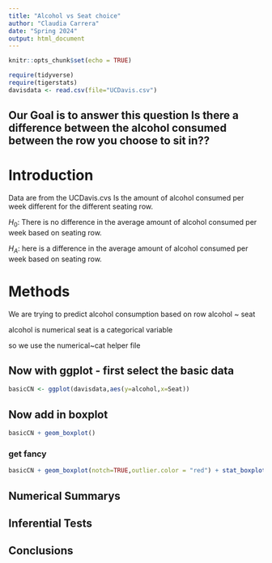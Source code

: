 ```yaml
---
title: "Alcohol vs Seat choice"
author: "Claudia Carrera"
date: "Spring 2024"
output: html_document
---
```


```r
knitr::opts_chunk$set(echo = TRUE)
```

```r
require(tidyverse)
require(tigerstats)
davisdata <- read.csv(file="UCDavis.csv")
```
## Our Goal is to answer this question Is there a difference between the alcohol consumed between the row you choose to sit in??


# Introduction


Data are from the UCDavis.cvs
Is the amount of alcohol consumed per week different for the different seating row. 


$H_0$: There is no difference in the average amount of alcohol consumed per week based on seating row. 


$H_A$: here is a difference in the average amount of alcohol consumed per week based on seating row.


# Methods


We are trying to predict alcohol consumption based on row alcohol ~ seat


alcohol is numerical 
seat is a categorical variable 


so we use the numerical~cat helper file






## Now with ggplot - first select the basic data

```r
basicCN <- ggplot(davisdata,aes(y=alcohol,x=Seat))
```
## Now add in boxplot

```r
basicCN + geom_boxplot()
```
  
  
### get fancy  

```r
basicCN + geom_boxplot(notch=TRUE,outlier.color = "red") + stat_boxplot(geom ='errorbar') + labs(title="Fancy notch boxplot \n with 2 lines")
```

## Numerical Summarys 

## Inferential Tests

## Conclusions


